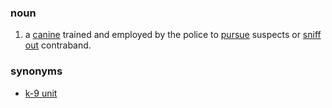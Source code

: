 ===noun===

# a [[canine]] trained and employed by the police to [[pursue]] suspects or [[sniff out]] contraband.

===synonyms===

* [[k-9 unit]]